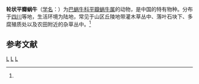 {{Speciesbox
| taxon = Platypetasus trochomorpha
| binomial_authority = (Moellendorff, 1899)<ref name='id11105'>{{cite web| url =http://www.bioinfo.cn/db05/BjdwSpecies.php?action=view&id=11105| title =轮状平瓣蜗牛| work =《中国动物物种编目数据库》| publisher =中国科学院微生物研究所| author =中国科学院动物研究所| accessdate =2009-04-28| deadurl =yes| archiveurl =https://web.archive.org/web/20160305061805/http://www.bioinfo.cn/db05/BjdwSpecies.php?action=view&id=11105| archivedate =2016-03-05}}</ref>
}}

'''轮状平瓣蜗牛'''（[[学名|学名]]：{{lang|la|''Platypetasus trochomorpha''}}）为[[巴蜗牛科|巴蜗牛科]][[平瓣蜗牛属|平瓣蜗牛属]]的动物，是中国的特有物种。分布于[[四川|四川]]等地，生活环境为陆地，常见于山区丘陵地带灌木草丛中、落叶石块下、多腐殖质处以及农田附近的杂草丛中。<ref name='id11105'/>

== 参考文献 ==
{{reflist}}

{{软体动物小作品}}
{{taxonbar}}
[[Category:_1899年描述的动物|L]]
[[Category:拟蛇蜗牛属|L]]
[[Category:中国特有软体动物|L]]